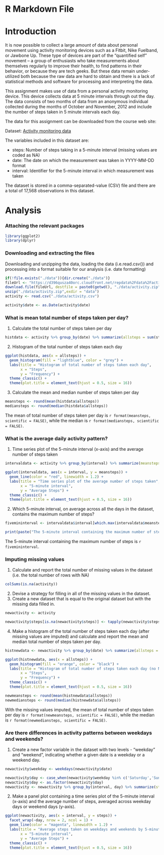 R Markdown File
===================

# Introduction

It is now possible to collect a large amount of data about personal movement using activity monitoring devices such as a Fitbit, Nike Fuelband, or Jawbone Up. These type of devices are part of the “quantified self” movement – a group of enthusiasts who take measurements about themselves regularly to improve their health, to find patterns in their behavior, or because they are tech geeks. But these data remain under-utilized both because the raw data are hard to obtain and there is a lack of statistical methods and software for processing and interpreting the data.

This assignment makes use of data from a personal activity monitoring device. This device collects data at 5 minute intervals through out the day. The data consists of two months of data from an anonymous individual collected during the months of October and November, 2012 and include the number of steps taken in 5 minute intervals each day.

The data for this assignment can be downloaded from the course web site:

Dataset: [Activity monitoring data](https://d396qusza40orc.cloudfront.net/repdata%2Fdata%2Factivity.zip)

The variables included in this dataset are:

* steps: Number of steps taking in a 5-minute interval (missing values are coded as NA)
* date: The date on which the measurement was taken in YYYY-MM-DD format
* interval: Identifier for the 5-minute interval in which measurement was taken

The dataset is stored in a comma-separated-value (CSV) file and there are a total of 17,568 observations in this dataset.

# Analysis

### Attaching the relevant packages

```r
library(ggplot2)
library(dplyr)
```

### Downloading and extracting the files

Downloading and unzipping the data, loading the data (i.e.read.csv()) and processing into a format suitable for our analysis (i.e. date formatting)
```r

if(!file.exists("./data")){dir.create("./data")}
fileUrl <- "https://d396qusza40orc.cloudfront.net/repdata%2Fdata%2Factivity.zip"
download.file(fileUrl, destfile = paste0(getwd(), "./data/activity.zip"), method = "libcurl")
unzip("./data/activity.zip",exdir = "data")
activity <- read.csv("./data/activity.csv")

activity$date <- as.Date(activity$date)

```

### What is mean total number of steps taken per day?

1. Calculate the total number of steps taken per day

```r

histdata <- activity %>% group_by(date) %>% summarize(allsteps = sum(steps, na.rm = TRUE))

```

2. Histogram of the total number of steps taken each day

```r

ggplot(histdata, aes(x = allsteps)) +
  geom_histogram(fill = "lightblue", color = "grey") +
  labs(title = "Histogram of total number of steps taken each day",
       x = "Steps",
       y = "Frequency") +
  theme_classic() +
  theme(plot.title = element_text(hjust = 0.5, size = 16))

```

3. Calculate the mean and median number of steps taken per day

```r

meansteps <- round(mean(histdata$allsteps))
mediansteps <- round(median(histdata$allsteps))

```
The mean of total number of steps taken per day is `r format(meansteps, scientific = FALSE)`, while the median is `r format(mediansteps, scientific = FALSE)`.

### What is the average daily activity pattern?

1. Time series plot of the 5-minute interval (x-axis) and the average number of steps taken

```r

intervaldata <- activity %>% group_by(interval) %>% summarize(meansteps = mean(steps, na.rm = TRUE))

ggplot(intervaldata, aes(x = interval, y = meansteps)) +
  geom_line(color = "red", linewidth = 1.2) +
  labs(title = "Time series plot of the average number of steps taken",
       x = "5-minute interval",
       y = "Average Steps") +
  theme_classic() +
  theme(plot.title = element_text(hjust = 0.5, size = 16))

```

2. Which 5-minute interval, on average across all the days in the dataset, contains the maximum number of steps?

```r

fivemininterval <- intervaldata$interval[which.max(intervaldata$meansteps)]

print(paste("The 5-minute interval containing the maximum number of steps is", fivemininterval))

```
The 5-minute interval containing the maximum number of steps is `r fivemininterval`.

### Imputing missing values

1. Calculate and report the total number of missing values in the dataset (i.e. the total number of rows with NA)

```r

colSums(is.na(activity))

```

2. Devise a strategy for filling in all of the missing values in the dataset. 
3. Create a new dataset that is equal to the original dataset but with the missing data filled in.

```r

newactivity <- activity

newactivity$steps[is.na(newactivity$steps)] <- tapply(newactivity$steps,newactivity$interval, mean, na.rm = TRUE)

```

4. Make a histogram of the total number of steps taken each day (after missing values are imputed) and calculate and report the mean and median total number of steps taken per day.

```r

histnewdata <- newactivity %>% group_by(date) %>% summarize(allsteps = sum(steps, na.rm = TRUE))

ggplot(histnewdata, aes(x = allsteps)) +
  geom_histogram(fill = "orange", color = "black") +
  labs(title = "Histogram of total number of steps taken each day (no NA values)",
       x = "Steps",
       y = "Frequency") +
  theme_classic() +
  theme(plot.title = element_text(hjust = 0.5, size = 16))

```

```r
newmeansteps <- round(mean(histnewdata$allsteps))
newmediansteps <- round(median(histnewdata$allsteps))

```
With the missing values imputed, the mean of total number of steps taken per day is `r format(newmeansteps, scientific = FALSE)`, while the median is `r format(newmediansteps, scientific = FALSE)`.

### Are there differences in activity patterns between weekdays and weekends?

1. Create a new factor variable in the dataset with two levels - "weekday" and "weekend", indicating whether a given date is a weekday or a weekend day.

```r
newactivity$weekday <- weekdays(newactivity$date)

newactivity$day <- case_when(newactivity$weekday %in% c('Saturday','Sunday') ~ 'Weekend', TRUE ~ 'Weekday')
newactivity$day <- as.factor(newactivity$day)
newactivity <- newactivity %>% group_by(interval, day) %>% summarize(steps = mean(steps))

```

2. Make a panel plot containing a time series plot of the 5-minute interval (x-axis) and the average number of steps, averaged across weekday days or weekend days (y-axis).

```r

ggplot(newactivity, aes(x = interval, y = steps)) +
  facet_wrap(~day, nrow = 2, ncol = 1) +
  geom_line(color = "magenta", linewidth = 1.2) +
  labs(title = "Average steps taken on weekdays and weekends by 5-minute interval",
       x = "5-minute interval",
       y = "Average Steps") +
  theme_classic() +
  theme(plot.title = element_text(hjust = 0.5, size = 16))

```